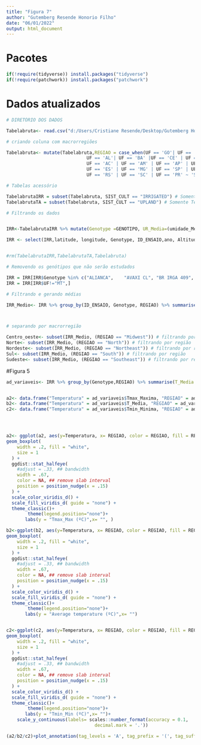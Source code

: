 ```yaml
---
title: "Figura 7"
author: "Gutemberg Resende Honorio Filho"
date: "06/01/2022"
output: html_document
---
```


# Pacotes

```r

if(!require(tidyverse)) install.packages("tidyverse")
if(!require(patchwork)) install.packages("patchwork")
```

# Dados atualizados


```r


# DIRETÓRIO DOS DADOS 

Tabelabruta<- read.csv("d:/Users/Cristiane Resende/Desktop/Gutemberg Honorio/Mestrado/Repositorio_4/Analise_e_modelagem_Arroz/Merge_1980_2018.csv", header = TRUE, sep = ",", stringsAsFactors = FALSE) # tabela com os dados originais

# criando coluna com macrorregiões

Tabelabruta<- mutate(Tabelabruta,REGIAO = case_when(UF == 'GO'| UF == 'DF' |UF == 'MS' | UF == 'MT' ~ 'Midwest',
                              UF == 'AL'| UF == 'BA' |UF == 'CE' | UF == 'MA' | UF == 'PB' | UF == 'PE' | UF == 'PI' | UF == 'RN' | UF == 'SE' ~ 'Northeast',
                              UF == 'AC' | UF == 'AM' | UF == 'AP' | UF == 'PA' | UF == 'RO' | UF == 'RR' | UF == 'TO' ~ 'North',
                              UF == 'ES' | UF == 'MG' | UF == 'SP' | UF == 'RJ' ~ 'Southeast',
                              UF == 'RS' | UF == 'SC' | UF == 'PR' ~ 'South'))

# Tabelas acessório

TabelabrutaIRR = subset(Tabelabruta, SIST_CULT == "IRRIGATED") # Somente Irrigado
TabelabrutaTA = subset(Tabelabruta, SIST_CULT == "UPLAND") # Somente Terras altas

# Filtrando os dados


IRR<-TabelabrutaIRR %>% mutate(Genotype =GENOTIPO, UR_Media=(umidade_Media),UR_V=	(umidade_V), UR_fld_m=	(umidade_fld_m),	UR_R=	(umidade_R), Graus_dia_ciclo=(graus_dia_ciclo), Graus_dia_FLO=(graus_dia_FLO+graus_dia_IP))

IRR <- select(IRR,latitude, longitude, Genotype, ID_ENSAIO,ano, Altitude, REGIAO, UF, FLO_E, Tmax_Maxima ,Tmax_fld_m ,	Tmax_R,	Tmax_ACC_R, Tmax_Minima,	Tmax_Media,Tmax_V ,Tmax_ACC_V,	Tmin_Maxima,Tmin_Minima ,	Tmin_Media ,	Tmin_V ,	Tmin_ACC_V , Tmin_fld_m ,	Tmin_R,	Tmin_ACC_R , Chuva_ACC ,	Chuva_ACC_V, Chuva_ACC_R, Rad_ACC_R ,	Rad_ACC ,	Rad_ACC_V, UR_Media, UR_V, UR_fld_m,	UR_R, Graus_dia_ciclo, Graus_dia_FLO, ano)


#rm(TabelabrutaIRR,TabelabrutaTA,Tabelabruta)

# Removendo os genótipos que não serão estudados

IRR = IRR[IRR$Genotype %in% c("ALIANCA",	"AVAXI CL",	"BR IRGA 409",	"BR IRGA 410",	"BR IRGA 412",	"BR IRGA 414",	"BRS 7 TAIM",	"BRS A701 CL",	"BRS A702 CL",	"BRS A704",	"BRS ALVORADA",	"BRS BIGUA",	"BRS CATIANA",	"BRS CIRAD 302",	"BRS FORMOSO",	"BRS FRONTEIRA",	"BRS GUARA",	"BRS JABURU",	"BRS JACANA",	"BRS PAMPA",	"BRS PAMPEIRA",	"BRS PELOTA",	"BRS QUERENCIA",	"BRS SINUELO CL",	"BRS TROPICAL",	"BRSMG RUBELITA",	"CICA 8",	"CT8452",	"DIAMANTE",	"EEA34",	"EMPASC 101",	"EMPASC 102",	"EPAGRI 108",	"EPAGRI 109",	"EPAGRI97-01",	"EPAGRI97-05",	"EPAGRI97-06",	"H6",	"H7 CL",	"IAC1289",	"IAC1298",	"IAC1299",	"IAC1307",	"IAC1311",	"IAPAR 58",	"IRGA 417",	"IRGA 422 CL",	"IRGA 424",	"IRGA 424 RI",	"IRGA 425",	"IRGA 426",	"IRGA 427",	"IRGA 428",	"IRGA 429",	"IRGA 430",	"IRGA97-05",	"IRGA97-10",	"IRGA97-11",	"IRGA97-28",	"JAVAE",	"JEQUITIBA",	"MARAJO",	"METICA 1",	"MOXOTO",	"OUROMINAS",	"PR267",	"PR268",	"PR306",	"PR331",	"PR349",	"PR380",	"PR498",	"PR631",	"PR67",	"PUITA INTA CL",	"RORAIMA",	"SAO FRANCISCO",	"SC138",	"SC173",	"SC237",	"SC240",	"SC250",	"SCS 112",	"SCS 114 ANDOSAN",	"SCS 116 SATORU",	"SCS 121 CL",	"SCSBRS 111",	"SCSBRS 113 TIO TAKA",	"SCSBRS PIRACEMA",	"SG11551",	"URUCUI"),]
IRR = IRR[IRR$UF!="MT",]

# Filtrando e gerando médias

IRR_Medio<- IRR %>% group_by(ID_ENSAIO, Genotype, REGIAO) %>% summarise(  FLO_M= mean(FLO_E),  latitude= mean(latitude), longitude = mean(longitude), altitude = mean(Altitude), Tmax_Max = mean(Tmax_Maxima) ,Tmax_FLO= mean(Tmax_fld_m ),	Tmax_R= mean( Tmax_R),	Tmax_ACC_R= mean(Tmax_ACC_R ), Tmax_Min= mean(Tmax_Minima ),	Tmax_M= mean( Tmax_Media),Tmax_V = mean(Tmax_V ),Tmax_ACC_V= mean(Tmax_ACC_V ),	Tmin_Max= mean(Tmin_Maxima ),Tmin_Min = mean(Tmin_Minima ),	Tmin_M = mean(Tmin_Media ),	Tmin_V = mean(Tmin_V ),	Tmin_ACC_V = mean(Tmin_ACC_V ), Tmin_FLO = mean( Tmin_fld_m),	Tmin_R= mean(Tmin_R ),	Tmin_ACC_R = mean(Tmin_ACC_R ), Rainfall_ACC = mean(Chuva_ACC ),	Rainfall_ACC_V= mean(Chuva_ACC_V ), Rainfall_ACC_R= mean(Chuva_ACC_R ), Rad_ACC_R = mean(Rad_ACC_R ),	Rad_ACC = mean(Rad_ACC ),	Rad_ACC_V= mean(Rad_ACC_V ), HU_M= mean( UR_Media), HU_V= mean( UR_V), HU_FLO= mean(UR_fld_m ),	HU_R= mean(UR_R ), Degree_days_cycle= mean(Graus_dia_ciclo ), Degree_days_FLO= mean(Graus_dia_FLO ))



# separando por macrorregião

Centro_oeste<- subset(IRR_Medio, (REGIAO == "Midwest")) # filtrando por região
Norte<- subset(IRR_Medio, (REGIAO == "North")) # filtrando por região
Nordeste<- subset(IRR_Medio, (REGIAO == "Northeast")) # filtrando por região
Sul<- subset(IRR_Medio, (REGIAO == "South")) # filtrando por região
Sudeste<- subset(IRR_Medio, (REGIAO == "Southeast")) # filtrando por região

```

#Figura 5

```r
ad_variaveis<- IRR %>% group_by(Genotype,REGIAO) %>% summarise(T_Media = (Tmin_Media+Tmax_Media)/2 ,Tmin_Media, Tmax_Media, Tmax_Maxima, Tmin_Minima)


a2<- data.frame("Temperatura" = ad_variaveis$Tmax_Maxima, "REGIAO" = ad_variaveis$REGIAO, "Tipo" = "Tmax_Max")
b2<- data.frame("Temperatura" = ad_variaveis$T_Media, "REGIAO" = ad_variaveis$REGIAO, "Tipo" = "Average temperature")
c2<- data.frame("Temperatura" = ad_variaveis$Tmin_Minima, "REGIAO" = ad_variaveis$REGIAO, "Tipo" = "Tmin_Min")




a2<- ggplot(a2, aes(y=Temperatura, x= REGIAO, color = REGIAO, fill = REGIAO))+
geom_boxplot(
    width = .2, fill = "white",
    size = 1
  ) +
  ggdist::stat_halfeye(
    #adjust = .33, ## bandwidth
    width = .67, 
    color = NA, ## remove slab interval
    position = position_nudge(x = .15)
  ) +
  scale_color_viridis_d() +
  scale_fill_viridis_d( guide = "none") +
  theme_classic()+
        theme(legend.position="none")+
       labs(y = "Tmax_Max (ºC)",x= "", )

b2<-ggplot(b2, aes(y=Temperatura, x= REGIAO, color = REGIAO, fill = REGIAO))+
geom_boxplot(
    width = .2, fill = "white",
    size = 1
  ) +
  ggdist::stat_halfeye(
    #adjust = .33, ## bandwidth
    width = .67, 
    color = NA, ## remove slab interval
    position = position_nudge(x = .15)
  ) +
  scale_color_viridis_d() +
  scale_fill_viridis_d( guide = "none") +
  theme_classic()+
        theme(legend.position="none")+
       labs(y = "Average temperature (ºC)",x= "")


c2<-ggplot(c2, aes(y=Temperatura, x= REGIAO, color = REGIAO, fill = REGIAO))+
geom_boxplot(
    width = .2, fill = "white",
    size = 1
  ) +
  ggdist::stat_halfeye(
    #adjust = .33, ## bandwidth
    width = .67, 
    color = NA, ## remove slab interval
    position = position_nudge(x = .15)
  ) +
  scale_color_viridis_d() +
  scale_fill_viridis_d( guide = "none") +
  theme_classic()+
        theme(legend.position="none")+
       labs(y = "Tmin_Min (ºC)",x= "")+
    scale_y_continuous(labels= scales::number_format(accuracy = 0.1,
                                 decimal.mark = '.'))

(a2/b2/c2)+plot_annotation(tag_levels = 'A', tag_prefix = '(', tag_suffix = ')')
```